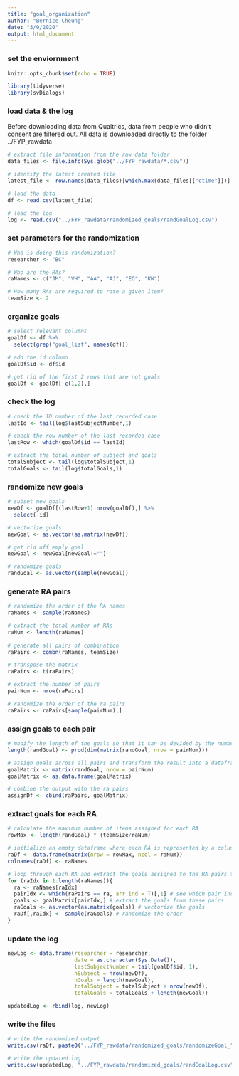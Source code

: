 ```yaml
---
title: "goal_organization"
author: "Bernice Cheung"
date: "3/9/2020"
output: html_document
---
```

### set the enviornment
```r
knitr::opts_chunk$set(echo = TRUE)
```

```r
library(tidyverse)
library(svDialogs)
```

### load data & the log

Before downloading data from Qualtrics, data from people who didn't consent are filtered out. All data is downloaded directly to the folder ../FYP_rawdata
```r
# extract file information from the raw data folder
data_files <- file.info(Sys.glob("../FYP_rawdata/*.csv"))

# identify the latest created file
latest_file <- row.names(data_files)[which.max(data_files[["ctime"]])]

# load the data
df <- read.csv(latest_file)

# load the log
log <- read.csv("../FYP_rawdata/randomized_goals/randGoalLog.csv")

```

### set parameters for the randomization
```r
# Who is doing this randomization? 
researcher <- "BC"

# Who are the RAs? 
raNames <- c("JM", "VH", "AA", "AJ", "EO", "KW")

# How many RAs are required to rate a given item? 
teamSize <- 2
```


### organize goals
```r
# select relevant columns
goalDf <- df %>%
  select(grep("goal_list", names(df)))

# add the id column
goalDf$id <- df$id

# get rid of the first 2 rows that are not goals
goalDf <- goalDf[-c(1,2),]

```


### check the log
```r
# check the ID number of the last recorded case
lastId <- tail(log$lastSubjectNumber,1)

# check the row number of the last recorded case
lastRow <- which(goalDf$id == lastId)

# extract the total number of subject and goals
totalSubject <- tail(log$totalSubject,1)
totalGoals <- tail(log$totalGoals,1)
```

### randomize new goals
```r
# subset new goals
newDf <- goalDf[(lastRow+1):nrow(goalDf),] %>%
  select(-id)

# vectorize goals
newGoal <- as.vector(as.matrix(newDf))

# get rid off emply goal
newGoal <- newGoal[newGoal!=""]

# randomize goals
randGoal <- as.vector(sample(newGoal))
```

### generate RA pairs
```r
# randomize the order of the RA names
raNames <- sample(raNames)

# extract the total number of RAs
raNum <- length(raNames)
  
# generate all pairs of combination
raPairs <- combn(raNames, teamSize)

# transpose the matrix
raPairs <- t(raPairs)

# extract the number of pairs
pairNum <- nrow(raPairs)

# randomize the order of the ra pairs
raPairs <- raPairs[sample(pairNum),]
```

### assign goals to each pair
```r
# modify the length of the goals so that it can be devided by the number of pairs. The additional items will be NAs. 
length(randGoal) <- prod(dim(matrix(randGoal, nrow = pairNum)))

# assign goals across all pairs and transform the result into a dataframe 
goalMatrix <- matrix(randGoal, nrow = pairNum)
goalMatrix <- as.data.frame(goalMatrix)

# combine the output with the ra pairs
assignDf <- cbind(raPairs, goalMatrix)
```

### extract goals for each RA
```r
# calculate the maximum number of items assigned for each RA
rowMax <- length(randGoal) * (teamSize/raNum)

# initialize an empty dataframe where each RA is represented by a column
raDf <- data.frame(matrix(nrow = rowMax, ncol = raNum))
colnames(raDf) <- raNames

# loop through each RA and extract the goals assigned to the RA pairs that this RA belongs 
for (raIdx in 1:length(raNames)){
  ra <- raNames[raIdx]
  pairIdx <- which(raPairs == ra, arr.ind = T)[,1] # see which pair includes this RA
  goals <- goalMatrix[pairIdx,] # extract the goals from these pairs
  raGoals <- as.vector(as.matrix(goals)) # vectorize the goals 
  raDf[,raIdx] <- sample(raGoals) # randomize the order
}
```

### update the log
```r
newLog <- data.frame(researcher = researcher,
                     date = as.character(Sys.Date()),
                     lastSubjectNumber = tail(goalDf$id, 1),
                     nSubject = nrow(newDf),
                     nGoals = length(newGoal),
                     totalSubject = totalSubject + nrow(newDf),
                     totalGoals = totalGoals + length(newGoal))

updatedLog <- rbind(log, newLog)
```


### write the files
```r
# write the randomized output
write.csv(raDf, paste0("../FYP_rawdata/randomized_goals/randomizeGoal_",Sys.Date(),".csv"), row.names = F)

# write the updated log
write.csv(updatedLog, "../FYP_rawdata/randomized_goals/randGoalLog.csv", row.names = F)
```

